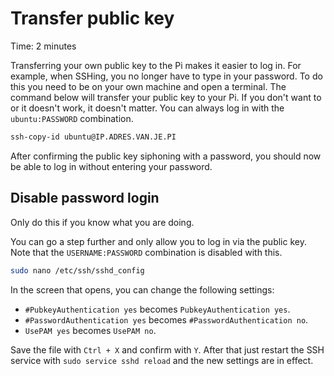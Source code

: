 
# Transfer public key

<Callout emoji="&#x2139;">
	Time: 2 minutes
</Callout>

Transferring your own public key to the Pi makes it easier to log in. For example, when SSHing, you no longer have to type in your password. To do this you need to be on your own machine and open a terminal. The command below will transfer your public key to your Pi. If you don't want to or it doesn't work, it doesn't matter. You can always log in with the `ubuntu:PASSWORD` combination.

```bash
ssh-copy-id ubuntu@IP.ADRES.VAN.JE.PI
```

After confirming the public key siphoning with a password, you should now be able to log in without entering your password.

## Disable password login

<Callout type="warning" emoji="&#x26A0;">
	Only do this if you know what you are doing.
</Callout>

You can go a step further and only allow you to log in via the public key. Note that the `USERNAME:PASSWORD` combination is disabled with this.

```bash
sudo nano /etc/ssh/sshd_config
```

In the screen that opens, you can change the following settings:

* `#PubkeyAuthentication yes` becomes `PubkeyAuthentication yes`.
* `#PasswordAuthentication yes` becomes `#PasswordAuthentication no`.
* `UsePAM yes` becomes `UsePAM no`.

Save the file with `Ctrl + X` and confirm with `Y`. After that just restart the SSH service with `sudo service sshd reload` and the new settings are in effect.
